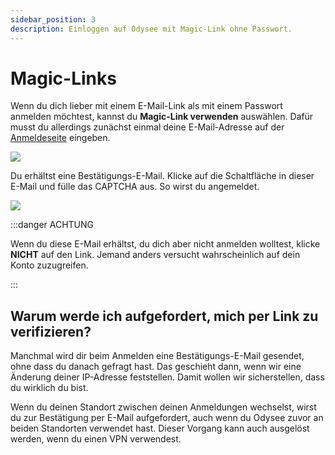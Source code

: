 ---
sidebar_position: 3
description: Einloggen auf Odysee mit Magic-Link ohne Passwort.
---

# Magic-Links

Wenn du dich lieber mit einem E-Mail-Link als mit einem Passwort anmelden möchtest, kannst du **Magic-Link verwenden** auswählen. Dafür musst du allerdings zunächst einmal deine E-Mail-Adresse auf der [Anmeldeseite](https://odysee.com/$/signin) eingeben.

![](https://i.imgur.com/sxATuIE.png)

Du erhältst eine Bestätigungs-E-Mail. Klicke auf die Schaltfläche in dieser E-Mail und fülle das CAPTCHA aus. So wirst du angemeldet. 

![](https://i.imgur.com/MttvyYb.png)

:::danger ACHTUNG

Wenn du diese E-Mail erhältst, du dich aber nicht anmelden wolltest, klicke **NICHT**  auf den Link. Jemand anders versucht wahrscheinlich auf dein Konto zuzugreifen.

:::

## Warum werde ich aufgefordert, mich per Link zu verifizieren?

Manchmal wird dir beim Anmelden eine Bestätigungs-E-Mail gesendet, ohne dass du danach gefragt hast. Das geschieht dann, wenn wir eine Änderung deiner IP-Adresse feststellen. Damit wollen wir sicherstellen, dass du wirklich du bist. 

Wenn du deinen Standort zwischen deinen Anmeldungen wechselst, wirst du zur Bestätigung per E-Mail aufgefordert, auch wenn du Odysee zuvor an beiden Standorten verwendet hast. Dieser Vorgang kann auch ausgelöst werden, wenn du einen VPN verwendest.
